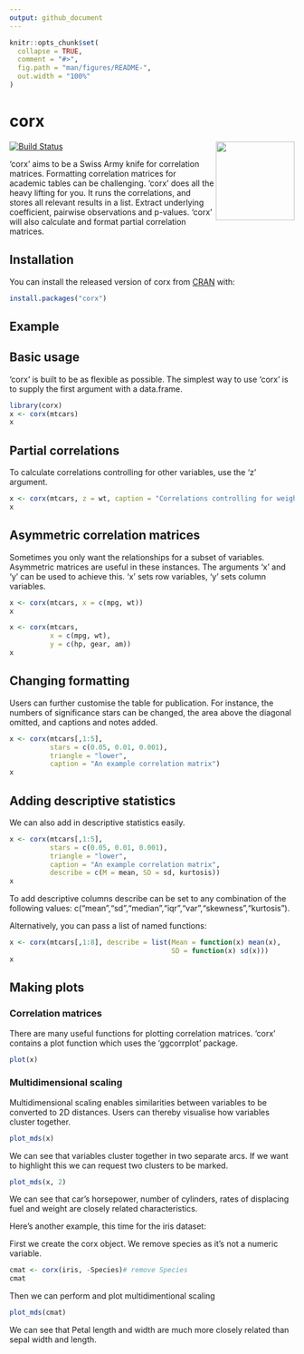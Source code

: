 ```yaml
---
output: github_document
---
```


<!-- README.md is generated from README.Rmd. Please edit that file -->

```r
knitr::opts_chunk$set(
  collapse = TRUE,
  comment = "#>",
  fig.path = "man/figures/README-",
  out.width = "100%"
)
```

# corx

<!-- badges: start -->
<img src='man/figures/logo.png' align="right" height="139" />
[![Build Status](https://travis-ci.com/JConigrave/corx.svg?branch=devel)](https://travis-ci.com/JConigrave/corx)
<!-- badges: end -->

'corx' aims to be a Swiss Army knife for correlation matrices. Formatting correlation matrices for academic tables can be challenging. 'corx' does all the heavy lifting for you. It runs the correlations, and stores all relevant results in a list. Extract underlying coefficient, pairwise observations and p-values. 'corx' will also calculate and format partial correlation matrices.

## Installation

You can install the released version of corx from [CRAN](https://CRAN.R-project.org) with:

``` r
install.packages("corx")
```

## Example

## Basic usage

'corx' is built to be as flexible as possible. The simplest way to use 'corx' is to supply the first argument with a data.frame.

```r
library(corx)
x <- corx(mtcars)
x
```

## Partial correlations

To calculate correlations controlling for other variables, use the 'z' argument.

```r
x <- corx(mtcars, z = wt, caption = "Correlations controlling for weight")
x
```

## Asymmetric correlation matrices

Sometimes you only want the relationships for a subset of variables. Asymmetric matrices are useful in these instances. The arguments 'x' and 'y' can be used to achieve this. 'x' sets row variables, 'y' sets column variables.

```r
x <- corx(mtcars, x = c(mpg, wt))
x
```

```r
x <- corx(mtcars,
          x = c(mpg, wt),
          y = c(hp, gear, am))
x
```

## Changing formatting

Users can further customise the table for publication. For instance, the numbers of significance stars can be changed, the area above the diagonal omitted, and captions and notes added.

```r
x <- corx(mtcars[,1:5],
          stars = c(0.05, 0.01, 0.001),
          triangle = "lower",
          caption = "An example correlation matrix")
x
```

## Adding descriptive statistics

We can also add in descriptive statistics easily.

```r
x <- corx(mtcars[,1:5],
          stars = c(0.05, 0.01, 0.001),
          triangle = "lower",
          caption = "An example correlation matrix",
          describe = c(M = mean, SD = sd, kurtosis))
x          
```

To add descriptive columns describe can be set to any combination of the following values: c("mean","sd","median","iqr","var","skewness","kurtosis").

Alternatively, you can pass a list of named functions:

```r
x <- corx(mtcars[,1:8], describe = list(Mean = function(x) mean(x),
                                        SD = function(x) sd(x)))
x
```


## Making plots

### Correlation matrices

There are many useful functions for plotting correlation matrices. 'corx' contains a plot function which uses the 'ggcorrplot' package.

```r
plot(x)
```

### Multidimensional scaling

Multidimensional scaling enables similarities between variables to be converted to 2D distances. Users can thereby visualise how variables cluster together.

```r
plot_mds(x)
```

We can see that variables cluster together in two separate arcs.
If we want to highlight this we can request two clusters to be marked.

```r
plot_mds(x, 2)
```

We can see that car's horsepower, number of cylinders, rates of displacing fuel and weight are closely related characteristics.

Here's another example, this time for the iris dataset:

First we create the corx object. We remove species as it's not a numeric variable.

```r
cmat <- corx(iris, -Species)# remove Species
cmat
```

Then we can perform and plot multidimentional scaling

```r
plot_mds(cmat)
```

We can see that Petal length and width are much more closely related than sepal width and length.
